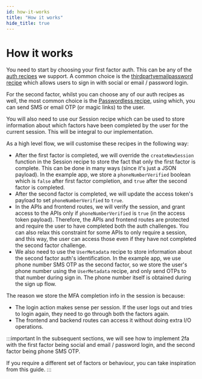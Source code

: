 ```yaml
---
id: how-it-works
title: "How it works"
hide_title: true
---
```


# How it works

You need to start by choosing your first factor auth. This can be any of the [auth recipes](https://supertokens.com/docs/guides) we support. A common choice is the [thirdpartyemailpassword recipe](https://supertokens.com/docs/thirdpartyemailpassword/introduction) which allows users to sign in with social or email / password login.

For the second factor, whilst you can choose any of our auth recipes as well, the most common choice is the [Passwordless recipe](https://supertokens.com/docs/passwordless/introduction), using which, you can send SMS or email OTP (or magic links) to the user.

You will also need to use our Session recipe which can be used to store information about which factors have been completed by the user for the current session. This will be integral to our implementation.

As a high level flow, we will customise these recipes in the following way:
- After the first factor is completed, we will override the `createNewSession` function in the Session recipe to store the fact that only the first factor is complete. This can be done in many ways (since it's just a JSON payload). In the example app, we store a `phoneNumberVerified` boolean which is `false` after first factor completion, and `true` after the second factor is completed.
- After the second factor is completed, we will update the access token's payload to set `phoneNumberVerified` to `true`.
- In the APIs and frontend routes, we will verify the session, and grant access to the APIs only if `phoneNumberVerified` is `true` (in the access token payload). Therefore, the APIs and frontend routes are protected and require the user to have completed both the auth challenges. You can also relax this constraint for some APIs to only require a session, and this way, the user can access those even if they have not completed the second factor challenge.
- We also need to use the `UserMetadata` recipe to store information about the second factor auth's identification. In the example app, we use phone number SMS OTP as the second factor, so we store the user's phone number using the `UserMetadata` recipe, and only send OTPs to that number during sign in. The phone number itself is obtained during the sign up flow.

The reason we store the MFA completion info in the session is because:
- The login action makes sense per session. If the user logs out and tries to login again, they need to go through both the factors again.
- The frontend and backend routes can access it without doing extra I/O operations.

:::important
In the subsequent sections, we will see how to implement 2fa with the first factor being social and email / password login, and the second factor being phone SMS OTP.

If you require a different set of factors or behaviour, you can take inspiration from this guide.
:::